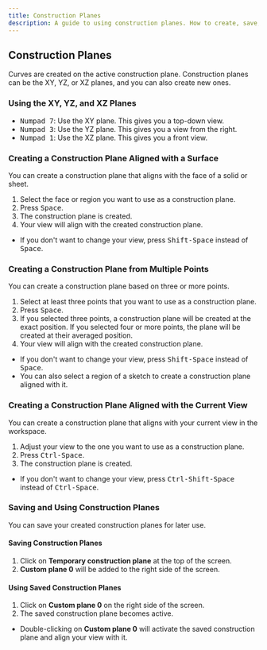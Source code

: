 ```yaml
---
title: Construction Planes
description: A guide to using construction planes. How to create, save, and reuse them.
---
```


## Construction Planes

Curves are created on the active construction plane. 
Construction planes can be the XY, YZ, or XZ planes, and you can also create new ones.

### Using the XY, YZ, and XZ Planes

- <kbd>Numpad 7</kbd>: Use the XY plane. This gives you a top-down view.
- <kbd>Numpad 3</kbd>: Use the YZ plane. This gives you a view from the right.
- <kbd>Numpad 1</kbd>: Use the XZ plane. This gives you a front view.

### Creating a Construction Plane Aligned with a Surface

You can create a construction plane that aligns with the face of a solid or sheet. 

1. Select the face or region you want to use as a construction plane.
2. Press <kbd>Space</kbd>.
3. The construction plane is created.
4. Your view will align with the created construction plane.

- If you don't want to change your view, press <kbd>Shift-Space</kbd> instead of <kbd>Space</kbd>.

### Creating a Construction Plane from Multiple Points

You can create a construction plane based on three or more points.

1. Select at least three points that you want to use as a construction plane.
2. Press <kbd>Space</kbd>.
3. If you selected three points, a construction plane will be created at the exact position. If you selected four or more points, the plane will be created at their averaged position.
4. Your view will align with the created construction plane.

- If you don't want to change your view, press <kbd>Shift-Space</kbd> instead of <kbd>Space</kbd>.
- You can also select a region of a sketch to create a construction plane aligned with it.

### Creating a Construction Plane Aligned with the Current View

You can create a construction plane that aligns with your current view in the workspace.

1. Adjust your view to the one you want to use as a construction plane.
2. Press <kbd>Ctrl-Space</kbd>.
3. The construction plane is created.

- If you don't want to change your view, press <kbd>Ctrl-Shift-Space</kbd> instead of <kbd>Ctrl-Space</kbd>.

### Saving and Using Construction Planes

You can save your created construction planes for later use.

#### Saving Construction Planes

1. Click on **Temporary construction plane** at the top of the screen.
2. **Custom plane 0** will be added to the right side of the screen.

#### Using Saved Construction Planes

1. Click on **Custom plane 0** on the right side of the screen.
2. The saved construction plane becomes active.

- Double-clicking on **Custom plane 0** will activate the saved construction plane and align your view with it.

